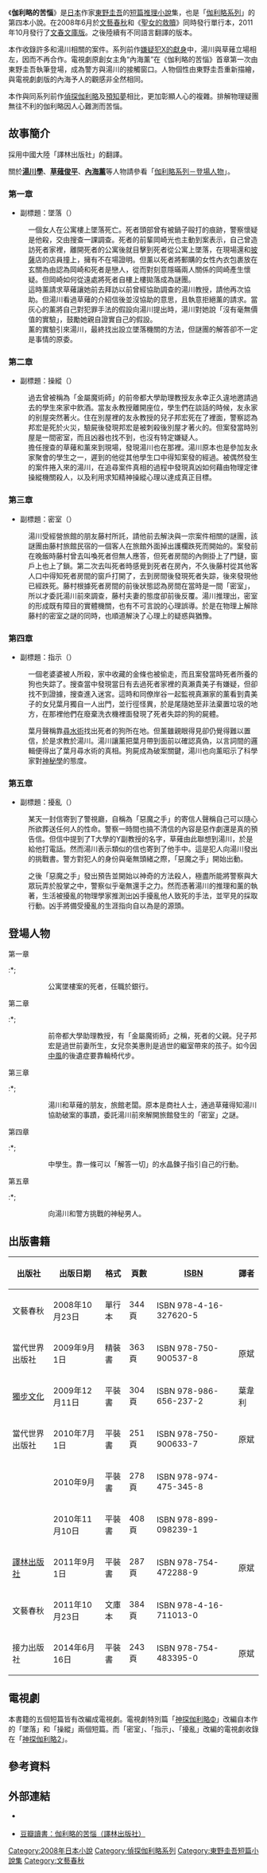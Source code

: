 {{noteTA
|G1=JP Show
|G2=LI
}}
{{Infobox Book
| name          = 伽利略的苦惱
| title_orig    = {{lang|ja|ガリレオの苦悩}}<br />{{lang|ja|がりれおのくのう}}<br />Galileo no Kunou
| translator    = 
| image         = [[File:Wagonize.jpg|254px]]
| image_caption = 《ガリレオの苦悩》日版文庫本封面
| author        = [[東野圭吾|東野圭吾]]
| illustrator   = 
| cover_artist  = 
| country       = {{JPN}}
| language      = [[日語|日語]]
| series        = [[伽利略系列|伽利略系列]]
| subject       = 
| genre         = [[推理小說|推理小說]]、[[懸疑小說|懸疑小說]]
| publisher     = 
| pub_date      =  
| english_pub_date = 
| media_type    = [[單行本|單行本]]、[[文庫本|文庫本]]、[[精裝書|精裝書]]、[[平裝書|平裝書]]
| pages         = 
| isbn          = 
| oclc          = 
| preceded_by   = 
| followed_by   = 
}}
{{Ruby notice}}
{{文學}}

《'''伽利略的苦惱'''》是[[日本|日本]]作家[[東野圭吾|東野圭吾]]的[[短篇小說|短篇]][[推理小說|推理小說]]集，也是「[[伽利略系列|伽利略系列]]」的第四本小說。在2008年6月於[[文藝春秋|文藝春秋]]和《[[聖女的救贖|聖女的救贖]]》同時發行單行本，2011年10月發行了[[文藝春秋|文春]][[文庫版|文庫版]]。之後陸續有不同語言翻譯的版本。

本作收錄許多和湯川相關的案件。系列前作[[嫌疑犯X的獻身|嫌疑犯X的獻身]]中，湯川與草薙立場相左，因而不再合作。電視劇原創女主角“內海薰”在《伽利略的苦惱》首章第一次由東野圭吾執筆登場，成為警方與湯川的接觸窗口。人物個性由東野圭吾重新描繪，與電視劇劇版的內海予人的觀感非全然相同。

本作與同系列前作[[偵探伽利略|偵探伽利略]]及[[預知夢|預知夢]]相比，更加彰顯人心的複雜。排解物理疑團無往不利的伽利略因人心難測而苦惱。

== 故事簡介 ==
採用中國大陸「譯林出版社」的翻譯。

關於'''[[伽利略系列#湯川學|湯川學]]'''、'''[[伽利略系列#草薙俊平|草薙俊平]]'''、'''[[伽利略系列#內海薰|內海薰]]'''等人物請參看「[[伽利略系列#登場人物|伽利略系列－登場人物]]」。

=== 第一章 ===
* 副標題：墜落（{{lang|ja|落下る}}）
: 一個女人在公寓樓上墜落死亡。死者頭部曾有被鍋子毆打的痕跡，警察懷疑是他殺，交由搜查一課調查。死者的前輩岡崎光也主動到案表示，自己曾造訪死者家裡，離開死者的公寓後就目擊到死者從公寓上墜落，在現場還和[[披薩|披薩]]店的店員撞上，擁有不在場證明。但薰以死者將郵購的女性內衣包裹放在玄關為由認為岡崎和死者是戀人，從而對刻意隱暪兩人關係的岡崎產生懷疑。但岡崎如何從遠處將死者自樓上樓拋落成為謎團。
: 這時薰請求草薙讓她前去拜訪以前曾經協助調查的湯川教授，請他再次協助。但湯川看過草薙的介紹信後並沒協助的意思，且執意拒絕薰的請求。當灰心的薰將自己對犯罪手法的假設向湯川提出時，湯川對她說「沒有毫無價值的實驗」，鼓勵她親自證實自己的假設。
: 薰的實驗引來湯川，最終找出設立墜落機關的方法，但謎團的解答卻不一定是事情的原委。

=== 第二章 ===
* 副標題：操縱（{{lang|ja|操縦る}}）
: 過去曾被稱為「金屬魔術師」的前帝都大學助理教授友永幸正久違地邀請過去的學生來家中飲酒。當友永教授離開座位，學生們在談話的時候，友永家的别屋突然著火。住在別屋裡的友永教授的兒子邦宏死在了裡面，警察認為邦宏是死於火災，驗屍後發現邦宏是被刺殺後別屋才著火的。但案發當時別屋是一間密室，而且凶器也找不到，也沒有特定嫌疑人。
: 擔任搜查的草薙和薰來到現場，發現湯川也在那裡。湯川原本也是參加友永家聚會的學生之一，遲到的他從其他學生口中得知案發的經過。被偶然發生的案件捲入來的湯川，在追尋案件真相的過程中發現真凶如何藉由物理定律操縱機關殺人，以及利用求知精神操縱心理以達成真正目標。

=== 第三章 ===
* 副標題：密室（{{lang|ja|密室る}}）
: 湯川受經營旅館的朋友藤村所託，請他前去解決與一宗案件相關的謎團，該謎團由藤村旅館民宿的一個客人在旅館外面掉出護欄跌死而開始的。案發前在晚飯時藤村曾去叫喚死者但無人應答，但死者房間的內側掛上了門鏈，窗戶上也上了鎖。第二次去叫死者時感覺到死者在房內，不久後藤村從其他客人口中得知死者房間的窗戶打開了，去到房間後發現死者失踪，後來發現他已經跌死。藤村根據死者房間的前後狀態認為房間在當時是一間「密室」，所以才委託湯川前來調查，藤村夫妻的態度卻前後反覆。湯川推理出，密室的形成既有障目的實體機關，也有不可言說的心理誤導。於是在物理上解除藤村的密室之謎的同時，也順道解決了心理上的疑惑與猶豫。

=== 第四章 ===
* 副標題：指示（{{lang|ja|指標す}}）
: 一個老婆婆被人所殺，家中收藏的金條也被偷走，而且案發當時死者所養的狗也失踪了。搜查當中發現當日有去過死者家裡的真瀨貴美子有嫌疑，但卻找不到證據，搜查進入迷宮。這時和同僚岸谷一起監視真瀨家的薰看到貴美子的女兒葉月獨自一人出門，並行徑怪異，於是尾隨她至非法棄置垃圾的地方，在那裡他們在廢棄洗衣機裡面發現了死者失踪的狗的屍體。

: 葉月聲稱靠[[尋水術|尋水術]]找出死者的狗所在地。但薰雖親眼得見卻仍覺得難以置信，於是求教於湯川。湯川讓薰把葉月帶到面前以確認真偽，以言詞間的邏輯便得出了葉月尋水術的真相。狗屍成為破案關鍵，湯川也向薰昭示了科學家對[[神秘學|神秘學]]的態度。

=== 第五章 ===
* 副標題：擾亂（{{lang|ja|攪乱す}}）
: 某天一封信寄到了警視廳，自稱為「惡魔之手」的寄信人聲稱自己可以隨心所欲葬送任何人的性命。警察一時間也搞不清信的內容是惡作劇還是真的預告信。但信中提到了T大學的Y副教授的名字，草薙由此聯想到湯川，於是給他打電話。然而湯川表示類似的信也寄到了他手中。這是犯人向湯川發出的挑戰書。警方對犯人的身份與毫無頭緒之際，「惡魔之手」開始出動。

: 之後「惡魔之手」發出預告並開始以神奇的方法殺人，極盡所能將警察與大眾玩弄於股掌之中，警察似乎毫無還手之力。然而憑著湯川的推理和薰的執著，生活被擾亂的物理學家推測出凶手擾亂他人致死的手法，並罕見的採取行動。凶手將備受擾亂的生涯指向自以為是的源頭。

== 登場人物 ==
; 第一章
:*; {{nihongo|江島 千夏|{{ruby|江島|えじま}} {{ruby|千夏|ちか}}|Ejima Chika}}
:: 公寓墜樓案的死者，任職於銀行。
:*; {{nihongo|岡崎 光也|{{ruby|岡崎|おかざき}} {{ruby|光也|みつや}}|Okazaki Mitsuya}}
:: 大型家具店的營業員，是死者江島大學時的網球同好會的前輩。案發前為了拿床的目錄給江島才上去江島的家。
:*; {{nihongo|三井 禮治|{{ruby|三井|みつい}} {{ruby|礼治|れいじ}}|Mitsui Reiji}}
:: 「哆來咪披薩店」的外賣店員。案發前到事發公寓送外賣，墜樓發生時恰與岡崎擦身而過。

; 第二章
:*; {{nihongo|友永 幸正|{{ruby|友永|ともなが}} {{ruby|幸正|ゆきまさ}}|Tomonaga Yukimasa}}
:: 前帝都大學助理教授，有「金屬魔術師」之稱，死者的父親。兒子邦宏是過世前妻所生，女兒奈美惠則是過世的繼室帶來的孩子。如今因[[中風|中風]]的後遺症要靠輪椅代步。
:*; {{nihongo|新藤 奈美惠|{{ruby|新藤|しんどう}} {{ruby|奈美恵|なみえ}}|Shindou Namie}}
:: 幸正前同居人之女，一直在體弱的幸正身邊照顧他，卻沒有收養關係。
:*; {{nihongo|友永 邦宏|{{ruby|友永|ともなが}} {{ruby|邦宏|くにひろ}}|Tomonaga Kunihiro}}
:: 幸正和前妻的兒子，品行極度惡劣。本案的死者。
:*; {{nihongo|紺野 宗介|{{ruby|紺野|こんの}} {{ruby|宗介|そうすけ}}|Konno Sousuke}}
:: 奈美惠的男朋友。因奈美惠家裡的事而一直不能和她結婚。

; 第三章
:*; {{nihongo|藤村 伸一|{{ruby|藤村|ふじむら}} {{ruby|伸一|しんいち}}|Fujimura Shinichi}}
:: 湯川和草薙的朋友，旅館老闆。原本是商社人士，通過草薙得知湯川協助破案的事蹟，委託湯川前來解開旅館發生的「密室」之謎。
:*; {{nihongo|藤村 久仁子|{{ruby|藤村|ふじむら}} {{ruby|久仁子|くにこ}}|Fujimura Kuniko}}
:: 藤村的妻子。雙親因[[泥石流|泥石流]]意外而過身，之前曾在俱樂部打工，3年前和藤村交往親密繼而結婚。
:*; {{nihongo|祐介|{{ruby|祐介|ゆうすけ}}|Yuusuke}}
:: 久仁子的弟弟，在觀光協會工作。
:*; {{nihongo|原口 清武|{{ruby|原口|はらぐち}} {{ruby|清武|きよたけ}}|Haraguchi Kiyotake}}
:: 藤村的旅館的住客，從自己的房間神秘失踪後，被發現跌死。

; 第四章
:*; {{nihongo|真瀨 葉月|{{ruby|真瀬|ませ}} {{ruby|葉月|はづき}}|Mase Hazuki}}
:: 中學生。靠一條可以「解答一切」的水晶鍊子指引自己的行動。
:*; {{nihongo|真瀨 貴美子|{{ruby|真瀬|ませ}} {{ruby|貴美子|きみこ}}|Mase Kimiko}}
:: 保險公司的推銷員，葉月的母親。自三年前丈夫過世後，一手將女兒葉月養大。
:*; {{nihongo|碓井 俊和|{{ruby|碓井|うすい}} {{ruby|俊和|としかず}}|Usui Toshikazu}}
:: 貴美子的上司。在工作方面給予貴美子照顧，私下和她也是戀人關係。
:*; {{nihongo|野平 加世子|{{ruby|野平|のひら}} {{ruby|加世子|かよこ}}|Nohira Kayoko}}
:: 案中被害的老婆婆，擁有丈夫留給她的金條。

; 第五章
:*; {{nihongo|惡魔之手|{{ruby|悪魔|あくま}}の{{ruby|手|て}}|}}
:: 向湯川和警方挑戰的神秘男人。
:*; {{nihongo|上田 重之|{{ruby|上田|かみだ}} {{ruby|重之|しげゆき}}|Kamida Shigeyuki}}
:: 是個老經驗的作業員，但卻在大樓高空作業時墜落身亡。他是「惡魔之手」一開始親手殺害的人。
:*; {{nihongo|石塚 清司|{{ruby|石塚|いしづか}} {{ruby|清司|せいじ}}|Ishizuka Seiji}}
:: 在[[首都高速道路|首都高速道路]]駕駛中車禍死亡。他也是「惡魔之手」的手下亡魂之一。
:*; {{nihongo|高藤 英治|{{ruby|高藤|たかとう}} {{ruby|英治|えいじ}}|Takatou Eiji}}
:: 在企業的研發部門工作，因人事變動而被調出研發部，個人不能接受而辭職。
:*; {{nihongo|川田 由真|{{ruby|川田|かわた}} {{ruby|由真|ゆま}}|Kawata Yuma}}
:: 高藤的女友。

== 出版書籍 ==
{| class="wikitable" style="font-size:small;"
|-
! 出版社 !! 出版日期 !! 格式 !! 頁數 !! [[ISBN|ISBN]] !! 譯者
|-
| {{flagicon|Japan}} 文藝春秋 || 2008年10月23日 || 單行本 || 344頁 || ISBN 978-4-16-327620-5 ||  {{n/a}}
|-
| {{flagicon|China}} 當代世界出版社 || 2009年9月1日 || 精裝書 || 363頁 || ISBN 978-750-900537-8 || 原斌
|-
| {{flagicon|Taiwan}} [[獨步文化|獨步文化]] || 2009年12月11日 || 平裝書 || 304頁 || ISBN 978-986-656-237-2 || 葉韋利
|-
| {{flagicon|China}} 當代世界出版社 || 2010年7月1日 || 平裝書 || 251頁 || ISBN 978-750-900633-7 || 原斌
|-
| {{flagicon|THA}} {{lang|th|แพรว, สนพ.}} || 2010年9月 || 平裝書 || 278頁 || ISBN 978-974-475-345-8 || {{lang|th|อนิษา}}
|-
| {{flagicon|Korea}} {{lang|ko|재인}} || 2010年11月10日 || 平裝書 || 408頁 || ISBN 978-899-098239-1 || {{lang|ko|양억관}}
|-
| {{flagicon|China}} [[譯林出版社|譯林出版社]] || 2011年9月1日 || 平裝書 || 287頁 || ISBN 978-754-472288-9 || 原斌
|-
| {{flagicon|Japan}} 文藝春秋 || 2011年10月23日 || 文庫本 || 384頁 || ISBN 978-4-16-711013-0 ||  {{n/a}}
|-
| {{flagicon|China}} 接力出版社 || 2014年6月16日 || 平裝書 || 243頁 || ISBN 978-754-483395-0 || 原斌
|}

== 電視劇 ==
{{main|神探伽利略}}
本書籍的五個短篇皆有改編成電視劇。電視劇特別篇「[[神探伽利略#特別篇「伽利略Φ」：第零章「操縱」|神探伽利略Φ]]」改編自本作的「墜落」和「操縱」兩個短篇。而「密室」、「指示」、「擾亂」改編的電視劇收錄在「[[神探伽利略#第二季|神探伽利略2]]」。

== 參考資料 ==
{{reflist}}

== 外部連結 ==
* {{ja}} [https://web.archive.org/web/20120517082715/http://www.bunshun.co.jp/cgi-bin/book_db/book_detail.cgi?isbn=9784167110130 {{lang|ja|『ガリレオの苦悩』（東野　圭吾・著）- 文春文庫}}]
* {{zh-tw}} [http://book.douban.com/subject/6784975/ 豆瓣讀書：伽利略的苦惱（譯林出版社）]{{Wayback|url=http://book.douban.com/subject/6784975/ |date=20121118174754 }}

{{東野圭吾}}
{{DEFAULTSORT:Qielilue de Kunao}}
[[Category:2008年日本小說|Category:2008年日本小說]]
[[Category:偵探伽利略系列|Category:偵探伽利略系列]]
[[Category:東野圭吾短篇小說集|Category:東野圭吾短篇小說集]]
[[Category:文藝春秋|Category:文藝春秋]]